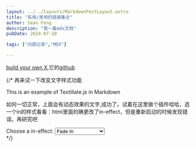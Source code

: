 ```yaml
---
layout: ../../layouts/MarkdownPostLayout.astro
title: "有用/常用的链接集合"
author: Sean Feng
description: "第一篇mdx文档"
pubDate: 2024-07-10

tags: ["问题记录","MDX"]

---
```


[build your own X](https://build-your-own-x.vercel.app),它的[github](https://github.com/codecrafters-io/build-your-own-x?tab=readme-ov-file)



{/* 再来试一下改变文字样式功能

<div id="text-element" class="tlt text-3xl" data-in-effect="fadeIn" data-out-effect="fadeOutLeft" data-out-shuffle="true">This is an example of Textillate.js in Markdown</div>

如何一切正常，上面会有动态效果的文字,成功了。试着在这里做个插件哈哈，选一个in的样式看看：html里面的确更改了in-effect，但是重新启动的时候发现错误。再研究吧
<div>
  <label for="effect-selector">Choose a in-effect:</label>
  <select id="effect-selector">
    <option value="fadeIn">Fade In</option>
    <option value="fadeOutLeft">fadeOutLeft</option>
    <option value="rotateOutDownLeft">rotateOutDownLeft</option>
  </select>
</div> */}



